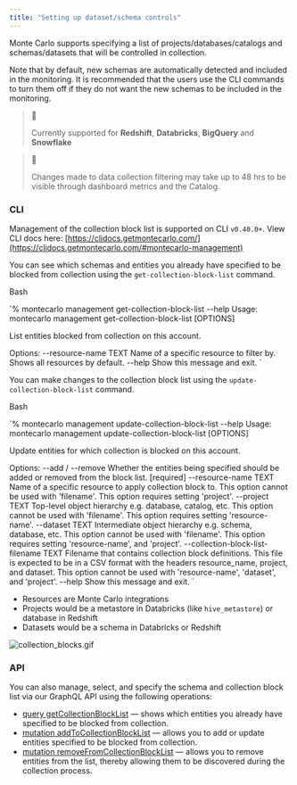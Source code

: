 ```yaml
---
title: "Setting up dataset/schema controls"
---
```


Monte Carlo supports specifying a list of projects/databases/catalogs and schemas/datasets that will be controlled in collection. 

Note that by default, new schemas are automatically detected and included in the monitoring. It is recommended that the users use the CLI commands to turn them off if they do not want the new schemas to be included in the monitoring.

> 📘
> 
> Currently supported for **Redshift**, **Databricks**, **BigQuery** and **Snowflake**

> 📘
> 
> Changes made to data collection filtering may take up to 48 hrs to be visible through dashboard metrics and the Catalog.

### CLI

Management of the collection block list is supported on CLI `v0.40.0+`. View CLI docs here: [https://clidocs.getmontecarlo.com/](https://clidocs.getmontecarlo.com/#montecarlo-management)

You can see which schemas and entities you already have specified to be blocked from collection using the `get-collection-block-list` command.

Bash

`% montecarlo management get-collection-block-list --help
Usage: montecarlo management get-collection-block-list [OPTIONS]

  List entities blocked from collection on this account.

Options:
  --resource-name TEXT  Name of a specific resource to filter by. Shows all
                        resources by default.
  --help                Show this message and exit.
`

You can make changes to the collection block list using the `update-collection-block-list` command.

Bash

`% montecarlo management update-collection-block-list --help
Usage: montecarlo management update-collection-block-list [OPTIONS]

  Update entities for which collection is blocked on this account.

Options:
  --add / --remove                Whether the entities being specified should
                                  be added or removed from the block list.
                                  [required]
  --resource-name TEXT            Name of a specific resource to apply
                                  collection block to. This option cannot be
                                  used with 'filename'. This option requires
                                  setting 'project'.
  --project TEXT                  Top-level object hierarchy e.g. database,
                                  catalog, etc. This option cannot be used
                                  with 'filename'. This option requires
                                  setting 'resource-name'.
  --dataset TEXT                  Intermediate object hierarchy e.g. schema,
                                  database, etc. This option cannot be used
                                  with 'filename'. This option requires
                                  setting 'resource-name', and 'project'.
  --collection-block-list-filename TEXT
                                  Filename that contains collection block
                                  definitions. This file is expected to be in
                                  a CSV format with the headers resource_name,
                                  project, and dataset. This option cannot be
                                  used with 'resource-name', 'dataset', and
                                  'project'.
  --help                          Show this message and exit.
`

* Resources are Monte Carlo integrations
* Projects would be a metastore in Databricks (like `hive_metastore`) or database in Redshift
* Datasets would be a schema in Databricks or Redshift

![](/images/3950226-collection_blocks.gif "collection_blocks.gif")

### API

You can also manage, select, and specify the schema and collection block list via our GraphQL API using the following operations:

* [query getCollectionBlockList](https://apidocs.getmontecarlo.com/#query-getCollectionBlockList) — shows which entities you already have specified to be blocked from collection.
* [mutation addToCollectionBlockList](https://apidocs.getmontecarlo.com/#mutation-addToCollectionBlockList) — allows you to add or update entities specified to be blocked from collection.
* [mutation removeFromCollectionBlockList](https://apidocs.getmontecarlo.com/#mutation-removeFromCollectionBlockList) — allows you to remove entities from the list, thereby allowing them to be discovered during the collection process.